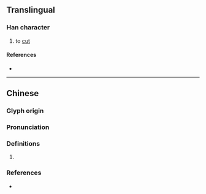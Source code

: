 {{character info/new}}
==Translingual==

===Han character===
{{Han char|rn=69|rad=斤|as=21|sn=25|four=72221|canj=SIHML|ids=⿰屬斤}}

# to [[cut]]

====References====
* {{Han ref|kx=0481.020|dkj=13619|dj=0842.040|hdz=32029.050|uh=65B8|ud=26040|bh=F8F0|bd=63728}}

----

==Chinese==
{{zh-forms|alt=劚}}

===Glyph origin===
{{Han etym}}

===Pronunciation===
{{zh-pron
|m=zhú
|c=zuk1
|h=pfs=
|md=
|mn=
|w=
|mc=y
|oc=y
|cat=
}}

===Definitions===
{{zh-hanzi}}

# {{rfdef|lang=zh}}

===References===
* {{R:twedu|C04745}}